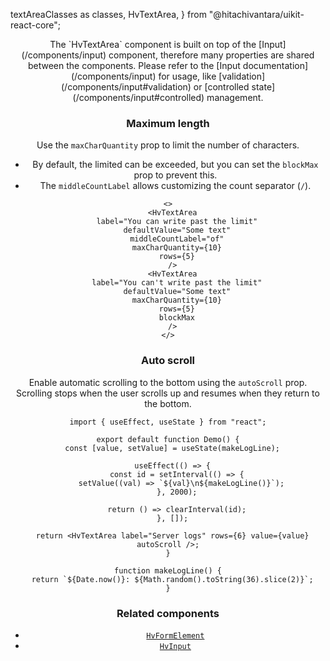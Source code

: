   textAreaClasses as classes,
  HvTextArea,
} from "@hitachivantara/uikit-react-core";


<Header
  params={{ name: "TextArea", classes }}
  Component={HvTextArea}
  componentName="HvTextArea"
  controls={{
    label: { type: "text", defaultValue: "Summary" },
    description: { type: "text", defaultValue: "Project summary" },
    required: { defaultValue: true },
    resizable: { defaultValue: false },
    readOnly: { defaultValue: false },
    disabled: { defaultValue: false },
  }}
  componentProps={{
    rows: 5,
    maxCharQuantity: 50,
  }}
/>

<Callout type="info">
  The `HvTextArea` component is built on top of the [Input](/components/input)
  component, therefore many properties are shared between the components. Please
  refer to the [Input documentation](/components/input) for usage, like
  [validation](/components/input#validation) or [controlled
  state](/components/input#controlled) management.
</Callout>

### Maximum length

Use the `maxCharQuantity` prop to limit the number of characters.

- By default, the limited can be exceeded, but you can set the `blockMax` prop to prevent this.
- The `middleCountLabel` allows customizing the count separator (`/`).

```tsx live
<>
  <HvTextArea
    label="You can write past the limit"
    defaultValue="Some text"
    middleCountLabel="of"
    maxCharQuantity={10}
    rows={5}
  />
  <HvTextArea
    label="You can't write past the limit"
    defaultValue="Some text"
    maxCharQuantity={10}
    rows={5}
    blockMax
  />
</>
```

### Auto scroll

Enable automatic scrolling to the bottom using the `autoScroll` prop.  
Scrolling stops when the user scrolls up and resumes when they return to the bottom.

```tsx live
import { useEffect, useState } from "react";

export default function Demo() {
  const [value, setValue] = useState(makeLogLine);

  useEffect(() => {
    const id = setInterval(() => {
      setValue((val) => `${val}\n${makeLogLine()}`);
    }, 2000);

    return () => clearInterval(id);
  }, []);

  return <HvTextArea label="Server logs" rows={6} value={value} autoScroll />;
}

function makeLogLine() {
  return `${Date.now()}: ${Math.random().toString(36).slice(2)}`;
}
```

### Related components

- [`HvFormElement`](/components/form-element)
- [`HvInput`](/components/input)
